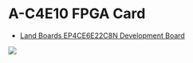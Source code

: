 = A-C4E10 FPGA Card =

* <a href="http://land-boards.com/blwiki/index.php?title=A-C4E10_Cyclone_IV_FPGA_EP4CE6E22C8N_Development_Board">Land Boards EP4CE6E22C8N Development Board</a>

<img src="http://land-boards.com/blwiki/images/9/94/A-C4E10_Card_002.PNG"></img>
